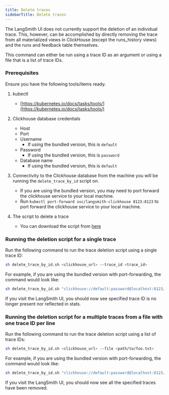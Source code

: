 ```yaml
---
title: Delete traces
sidebarTitle: Delete traces
---
```


The LangSmith UI does not currently support the deletion of an individual trace. This, however, can be accomplished by directly removing the trace from all materialized views in ClickHouse (except the runs_history views) and the runs and feedback table themselves.

This command can either be run using a trace ID as an argument or using a file that is a list of trace IDs.

### Prerequisites

Ensure you have the following tools/items ready.

1. kubectl

   * [https://kubernetes.io/docs/tasks/tools/](https://kubernetes.io/docs/tasks/tools/)

2. Clickhouse database credentials

   * Host
   * Port
   * Username
     * If using the bundled version, this is `default`
   * Password
     * If using the bundled version, this is `password`
   * Database name
     * If using the bundled version, this is `default`

3. Connectivity to the Clickhouse database from the machine you will be running the `delete_trace_by_id` script on.

   * If you are using the bundled version, you may need to port forward the clickhouse service to your local machine.
   * Run `kubectl port-forward svc/langsmith-clickhouse 8123:8123` to port forward the clickhouse service to your local machine.

4. The script to delete a trace

   * You can download the script from [here](https://github.com/langchain-ai/helm/blob/main/charts/langsmith/scripts/delete_trace_by_id.sh)

### Running the deletion script for a single trace

Run the following command to run the trace deletion script using a single trace ID:

```bash
sh delete_trace_by_id.sh <clickhouse_url> --trace_id <trace_id>
```

For example, if you are using the bundled version with port-forwarding, the command would look like:

```bash
sh delete_trace_by_id.sh "clickhouse://default:password@localhost:8123/default" --trace_id 4ec70ec7-0808-416a-b836-7100aeec934b
```

If you visit the LangSmith UI, you should now see specified trace ID is no longer present nor reflected in stats.

### Running the deletion script for a multiple traces from a file with one trace ID per line

Run the following command to run the trace deletion script using a list of trace IDs:

```bash
sh delete_trace_by_id.sh <clickhouse_url> --file <path/to/foo.txt>
```

For example, if you are using the bundled version with port-forwarding, the command would look like:

```bash
sh delete_trace_by_id.sh "clickhouse://default:password@localhost:8123/default" --file path/to/traces.txt
```

If you visit the LangSmith UI, you should now see all the specified traces have been removed.
